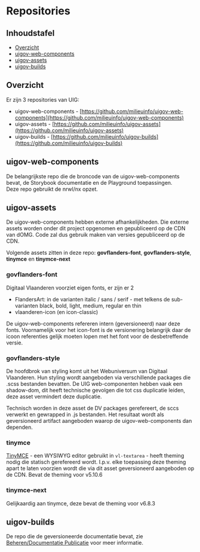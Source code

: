 
<Meta title="Beheren/Repositories"/>

# Repositories

## Inhoudstafel

- [Overzicht](#overzicht)
- [uigov-web-components](#uigov-web-components)
- [uigov-assets](#uigov-assets)
- [uigov-builds](#uigov-builds)


## Overzicht

Er zijn 3 repositories van UIG:
- uigov-web-components - [https://github.com/milieuinfo/uigov-web-components](https://github.com/milieuinfo/uigov-web-components)
- uigov-assets - [https://github.com/milieuinfo/uigov-assets](https://github.com/milieuinfo/uigov-assets)
- uigov-builds - [https://github.com/milieuinfo/uigov-builds](https://github.com/milieuinfo/uigov-builds)


## uigov-web-components

De belangrijkste repo die de broncode van de uigov-web-components bevat, de Storybook documentatie en de Playground
toepassingen.<br/>
Deze repo gebruikt de nrwl/nx opzet.


## uigov-assets

De uigov-web-components hebben externe afhankelijkheden.  Die externe assets worden onder dit project opgenomen en
gepubliceerd op de CDN van dOMG. Code zal dus gebruik maken van versies gepubliceerd op de CDN.

Volgende assets zitten in deze repo: __govflanders-font__, __govflanders-style__, __tinymce__ en __tinymce-next__

### govflanders-font

Digitaal Vlaanderen voorziet eigen fonts, er zijn er 2
-  FlandersArt: in de varianten italic / sans / serif - met telkens de sub-varianten black, bold, light, medium, regular
   en thin
-  vlaanderen-icon (en icon-classic)

De uigov-web-components refereren intern (geversioneerd) naar deze fonts. Voornamelijk voor het icon-font is de
versionering belangrijk daar de icoon referenties gelijk moeten lopen met het font voor de desbetreffende versie.

### govflanders-style

De hoofdbrok van styling komt uit het Webuniversum van Digitaal Vlaanderen. Hun styling wordt aangeboden via
verschillende packages die .scss bestanden bevatten. De UIG web-componenten hebben vaak een shadow-dom, dit heeft
technische gevolgen die tot css duplicatie leiden, deze asset vermindert deze duplicatie.

Technisch worden in deze asset de DV packages gerefereert, de sccs verwerkt en gewrapped in .js bestanden. Het
resultaat wordt als geversioneerd artifact aangeboden waarop de uigov-web-components dan dependen.

### tinymce

[TinyMCE](https://www.tiny.cloud/) - een WYSIWYG editor gebruikt in `vl-textarea` - heeft theming nodig die statisch
gerefereerd wordt. I.p.v. elke toepassing deze theming apart te laten voorzien wordt die via dit asset geversioneerd
aangeboden op de CDN. Bevat de theming voor v5.10.6

### tinymce-next

Gelijkaardig aan tinymce, deze bevat de theming voor v6.8.3


## uigov-builds

De repo die de geversioneerde documentatie bevat,
zie [Beheren/Documentatie Publicatie](/docs/beheren-documentatie-publicatie--documentatie) voor meer informatie.
